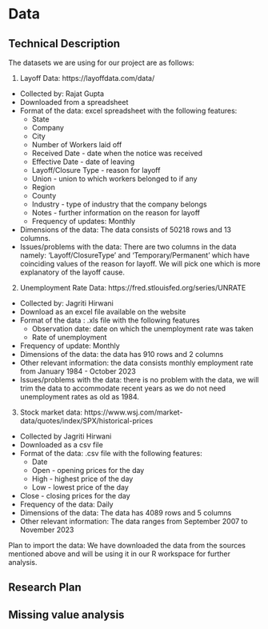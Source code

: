# Data

## Technical Description

The datasets we are using for our project are as follows:

1) Layoff Data: https://layoffdata.com/data/
  - Collected by: Rajat Gupta
  - Downloaded from a spreadsheet
  - Format of the data: excel spreadsheet with the following features:
    - State 
    - Company
    - City 
    - Number of Workers laid off
    - Received Date - date when the notice was received
    - Effective Date - date of leaving
    - Layoff/Closure Type - reason for layoff
    - Union - union to which workers belonged to if any
    - Region 
    - County
    - Industry - type of industry that the company belongs
    - Notes - further information on the reason for layoff
    - Frequency of updates: Monthly
  - Dimensions of the data: The data consists of 50218 rows and 13 columns.
  - Issues/problems with the data:
    There are two columns in the data namely: ‘Layoff/Closure\n Type' and 'Temporary/Permanent' which have coinciding values     of the reason for layoff. We will pick one which is more explanatory of the layoff cause.
    
2) Unemployment Rate Data: https://fred.stlouisfed.org/series/UNRATE
  - Collected by: Jagriti Hirwani
  - Download as an excel file available on the website
  - Format of the data : .xls file with the following features
    - Observation date: date on which the unemployment rate was taken
    - Rate of unemployment
  - Frequency of update: Monthly
  - Dimensions of the data: the data has 910 rows and 2 columns
  - Other relevant information: the data consists monthly employment rate from January 1984 - October 2023
  - Issues/problems with the data: there is no problem with the data, we will trim the data to accommodate recent years as we     do not need unemployment rates as old as 1984.
  
3) Stock market data: https://www.wsj.com/market-data/quotes/index/SPX/historical-prices
  - Collected by Jagriti Hirwani
  - Downloaded as a csv file 
  - Format of the data: .csv file with the following features:
    - Date 
    - Open - opening prices for the day
    - High - highest price of the day
    - Low - lowest price of the day
  - Close - closing prices for the day
  - Frequency of the data: Daily
  - Dimensions of the data: The data has 4089 rows and 5 columns
  - Other relevant information: The data ranges from September 2007 to November 2023
  
Plan to import the data: We have downloaded the data from the sources mentioned above and will be using it in our R workspace for further analysis.


## Research Plan

## Missing value analysis
